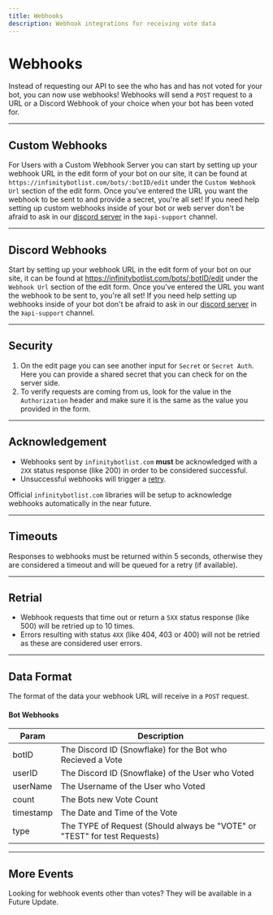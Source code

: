 ```yaml
---
title: Webhooks
description: Webhook integrations for receiving vote data
---
```


# Webhooks
Instead of requesting our API to see the who has and has not voted for your bot, you can now use webhooks! 
Webhooks will send a `POST` request to a URL or a Discord Webhook of your choice when your bot has been voted for.

--- 

## Custom Webhooks
For Users with a Custom Webhook Server you can start by setting up your webhook URL in the edit form of your bot on our site, it can be found at `https://infinitybotlist.com/bots/:botID/edit` under the `Custom Webhook Url` section of the edit form. Once you've entered the URL you want the webhook to be sent to and provide a secret, you're all set! If you need help setting up custom webhooks inside of your bot or web server don't be afraid to ask in our [discord server](https://infinitybotlist.com/join) in the `》api-support` channel.

---

## Discord Webhooks
Start by setting up your webhook URL in the edit form of your bot on our site, it can be found at https://infinitybotlist.com/bots/:botID/edit under the `Webhook Url` section of the edit form. Once you've entered the URL you want the webhook to be sent to, you're all set! If you need help setting up webhooks inside of your bot don't be afraid to ask in our [discord server](https://infinitybotlist.com/join) in the `》api-support` channel.

---

## Security
1. On the edit page you can see another input for `Secret` or `Secret Auth`. Here you can provide a shared secret that you can check for on the server side.
2. To verify requests are coming from us, look for the value in the `Authorization` header and make sure it is the same as the value you provided in the form.

---

## Acknowledgement
- Webhooks sent by `infinitybotlist.com` **must** be acknowledged with a `2XX` status response (like 200) in order to be considered successful. 
- Unsuccessful webhooks will trigger a [retry](#retrial).

Official `infinitybotlist.com` libraries will be setup to acknowledge webhooks automatically in the near future.

---

## Timeouts
Responses to webhooks must be returned within 5 seconds, otherwise they are considered a timeout and will be queued for a retry (if available).

---

## Retrial
- Webhook requests that time out or return a `5XX` status response (like 500) will be retried up to 10 times. 
- Errors resulting with status `4XX` (like 404, 403 or 400) will not be retried as these are considered user errors.

---

## Data Format
The format of the data your webhook URL will receive in a `POST` request.

#### Bot Webhooks
| Param       | Description                                                                      |
| ----------- | -------------------------------------------------------------------------------- |
| botID       | The Discord ID (Snowflake) for the Bot who Recieved a Vote                       |
| userID      | The Discord ID (Snowflake) of the User who Voted                                 |
| userName    | The Username of the User who Voted                                               |
| count       | The Bots new Vote Count                                                          |
| timestamp   | The Date and Time of the Vote                                                    |
| type        | The TYPE of Request (Should always be "VOTE" or "TEST" for test Requests)        |

---

## More Events
Looking for webhook events other than votes? They will be available in a Future Update.
